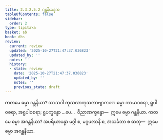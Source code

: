 ```yaml
---
title: 2.3.2.5.2 ဂန္ထနိယဒုက
tableOfContents: false
sidebar:
  order: 2
type: tipitaka
basket: ab
book: dhs
review:
  current: review
  updated: '2025-10-27T21:47:37.036823'
  updated_by: ''
  notes: ''
  history:
  - state: review
    date: '2025-10-27T21:47:37.036823'
    updated_by: ''
    notes: ''
    previous_state: draft
---
```



<ReviewStatus review={frontmatter.review} showDetails={true} />

<HypothesisAnnotation frontmatter={frontmatter} />

<DynamicBreadcrumb />

<Division number="1146" book="dhs" e="ch" v="29" p="231">

<Paragraph number="1840" book="dhs">
ကတမေ ဓမ္မာ ဂန္ထနိယာ? သာသဝါ ကုသလာကုသလာဗျာကတာ ဓမ္မာ ကာမာဝစရာ, ရူပါဝစရာ, အရူပါဝစရာ; ရူပက္ခန္ဓော …ပေ…  ဝိညာဏက္ခန္ဓော—  ဣမေ ဓမ္မာ ဂန္ထနိယာ.
</Paragraph>

</Division>
<Division number="1147" book="dhs" e="ch" v="29" p="231">

<Paragraph number="1841" book="dhs">
ကတမေ ဓမ္မာ အဂန္ထနိယာ? အပရိယာပန္နာ မဂ္ဂါ စ, မဂ္ဂဖလာနိ စ, အသင်္ခတာ စ ဓာတု—  ဣမေ ဓမ္မာ အဂန္ထနိယာ.
</Paragraph>
</Division>